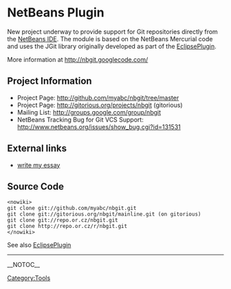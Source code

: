 = NetBeans Plugin =

New project underway to provide support for Git repositories directly from the [http://www.netbeans.org/ NetBeans IDE].
The module is based on the NetBeans Mercurial code and uses the JGit library originally developed as part of the [[EclipsePlugin]].

More information at http://nbgit.googlecode.com/

== Project Information ==

* Project Page: http://github.com/myabc/nbgit/tree/master
* Project Page: http://gitorious.org/projects/nbgit (gitorious)
* Mailing List: http://groups.google.com/group/nbgit
* NetBeans Tracking Bug for Git VCS Support: http://www.netbeans.org/issues/show_bug.cgi?id=131531

== External links ==

* [http://www.bestessays.com.au write my essay]

== Source Code ==

<pre><nowiki>
git clone git://github.com/myabc/nbgit.git
git clone git://gitorious.org/nbgit/mainline.git (on gitorious)
git clone git://repo.or.cz/nbgit.git
git clone http://repo.or.cz/r/nbgit.git
</nowiki></pre>

See also [[EclipsePlugin]]

----
[[Category:Tools]]

__NOTOC__
